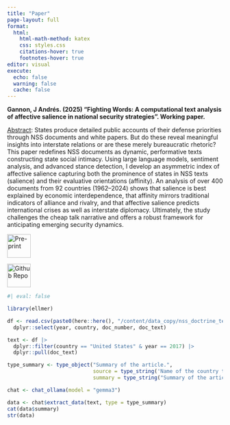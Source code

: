 ```yaml
---
title: "Paper"
page-layout: full
format:
  html:
    html-math-method: katex
    css: styles.css
    citations-hover: true
    footnotes-hover: true
editor: visual
execute:
  echo: false
  warning: false
  cache: false
---
```


**Gannon, J Andrés. (2025) "Fighting Words: A computational text analysis of affective salience in national security strategies". Working paper.**

[Abstract]{.underline}: States produce detailed public accounts of their defense priorities through NSS documents and white papers. But do these reveal meaningful insights into interstate relations or are these merely bureaucratic rhetoric? This paper redefines NSS documents as dynamic, performative texts constructing state social intimacy. Using large language models, sentiment analysis, and advanced stance detection, I develop an asymmetric index of affective salience capturing both the prominence of states in NSS texts (salience) and their evaluative orientations (affinity). An analysis of over 400 documents from 92 countries (1962–2024) shows that salience is best explained by economic interdependence, that affinity mirrors traditional indicators of alliance and rivalry, and that affective salience predicts international crises as well as interstate diplomacy. Ultimately, the study challenges the cheap talk narrative and offers a robust framework for anticipating emerging security dynamics.

::: {layout-ncol="2"}
[![Pre-print](images/stock/pdf.png){fig-align="left" width="55"}](/content/files/FightingWords_Gannon.pdf)

[![Github Repo](images/stock/github.png){alt="Github Repo" fig-align="left" width="55"}](https://github.com/jandresgannon/nss)
:::

```r
#| eval: false

library(ellmer)

df <- read.csv(paste0(here::here(), "/content/data_copy/nss_doctrine_text.csv")) |>
  dplyr::select(year, country, doc_number, doc_text)

text <- df |>
  dplyr::filter(country == "United States" & year == 2017) |>
  dplyr::pull(doc_text)

type_summary <- type_object("Summary of the article.",
                            source = type_string('Name of the country that wrote the article and the year in which it was written'),
                            summary = type_string("Summary of the article. One or two paragraphs max"))

chat <- chat_ollama(model = "gemma3")

data <- chat$extract_data(text, type = type_summary)
cat(data$summary)
str(data)
```